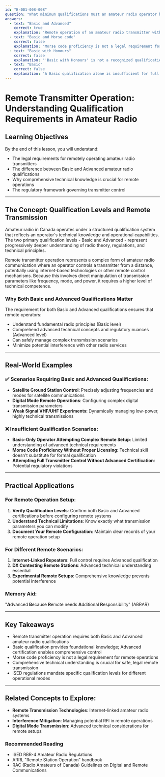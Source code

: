 ```yaml
---
id: "B-001-008-008"
question: "What minimum qualifications must an amateur radio operator hold to remotely operate a transmitter, including changing frequency, emission mode or output power?"
answers:
  - text: "Basic and Advanced"
    correct: true
    explanation: "Remote operation of an amateur radio transmitter with full control capabilities requires both Basic and Advanced qualifications. This ensures the operator has comprehensive knowledge of technical principles, operating procedures, and regulatory requirements necessary to safely and legally modify transmission parameters like frequency, mode, and power output."
  - text: "Basic and Morse code"
    correct: false
    explanation: "Morse code proficiency is not a legal requirement for remote transmitter operation. While Morse code skills are valuable for amateur radio, they do not determine an operator's legal ability to remotely control a transmitter. The key requirement is holding both Basic and Advanced qualification levels."
  - text: "Basic with Honours"
    correct: false
    explanation: "'Basic with Honours' is not a recognized qualification level in Canadian amateur radio licensing. The standard qualification levels are Basic and Advanced, and remote transmitter operation requires both of these standard qualifications."
  - text: "Basic"
    correct: false
    explanation: "A Basic qualification alone is insufficient for full remote transmitter control. Basic qualification provides fundamental operating privileges, but full remote operation capabilities require both Basic and Advanced level certifications to ensure comprehensive technical understanding and operational competence."
---
```


# Remote Transmitter Operation: Understanding Qualification Requirements in Amateur Radio

## Learning Objectives
By the end of this lesson, you will understand:
- The legal requirements for remotely operating amateur radio transmitters
- The difference between Basic and Advanced amateur radio qualifications
- Why comprehensive technical knowledge is crucial for remote operations
- The regulatory framework governing transmitter control

---

## The Concept: Qualification Levels and Remote Transmission

Amateur radio in Canada operates under a structured qualification system that reflects an operator's technical knowledge and operational capabilities. The two primary qualification levels - Basic and Advanced - represent progressively deeper understanding of radio theory, regulations, and technical principles.

Remote transmitter operation represents a complex form of amateur radio communication where an operator controls a transmitter from a distance, potentially using internet-based technologies or other remote control mechanisms. Because this involves direct manipulation of transmission parameters like frequency, mode, and power, it requires a higher level of technical competence.

### Why Both Basic and Advanced Qualifications Matter

The requirement for both Basic and Advanced qualifications ensures that remote operators:
- Understand fundamental radio principles (Basic level)
- Comprehend advanced technical concepts and regulatory nuances (Advanced level)
- Can safely manage complex transmission scenarios
- Minimize potential interference with other radio services

---

## Real-World Examples

### ✅ Scenarios Requiring Basic and Advanced Qualifications:
- **Satellite Ground Station Control**: Precisely adjusting frequencies and modes for satellite communications
- **Digital Mode Remote Operations**: Configuring complex digital transmission parameters
- **Weak Signal VHF/UHF Experiments**: Dynamically managing low-power, highly technical transmissions

### ❌ Insufficient Qualification Scenarios:
- **Basic-Only Operator Attempting Complex Remote Setup**: Limited understanding of advanced technical requirements
- **Morse Code Proficiency Without Proper Licensing**: Technical skill doesn't substitute for formal qualification
- **Attempting Full Transmitter Control Without Advanced Certification**: Potential regulatory violations

---

## Practical Applications

### For Remote Operation Setup:
1. **Verify Qualification Levels**: Confirm both Basic and Advanced certifications before configuring remote systems
2. **Understand Technical Limitations**: Know exactly what transmission parameters you can modify
3. **Document Your Remote Configuration**: Maintain clear records of your remote operation setup

### For Different Remote Scenarios:
1. **Internet-Linked Repeaters**: Full control requires Advanced qualification
2. **DX Contesting Remote Stations**: Advanced technical understanding essential
3. **Experimental Remote Setups**: Comprehensive knowledge prevents potential interference

### Memory Aid:
"**A**dvanced **B**ecause **R**emote needs **A**dditional **R**esponsibility" (ABRAR)

---

## Key Takeaways

- Remote transmitter operation requires both Basic and Advanced amateur radio qualifications
- Basic qualification provides foundational knowledge; Advanced certification enables comprehensive control
- Morse code proficiency is not a legal requirement for remote operations
- Comprehensive technical understanding is crucial for safe, legal remote transmission
- ISED regulations mandate specific qualification levels for different operational modes

---

## Related Concepts to Explore:
- **Remote Transmission Technologies**: Internet-linked amateur radio systems
- **Interference Mitigation**: Managing potential RFI in remote operations
- **Digital Mode Transmission**: Advanced technical considerations for remote setups

### Recommended Reading
- ISED RBR-4 Amateur Radio Regulations
- ARRL "Remote Station Operation" handbook
- RAC (Radio Amateurs of Canada) Guidelines on Digital and Remote Communications
